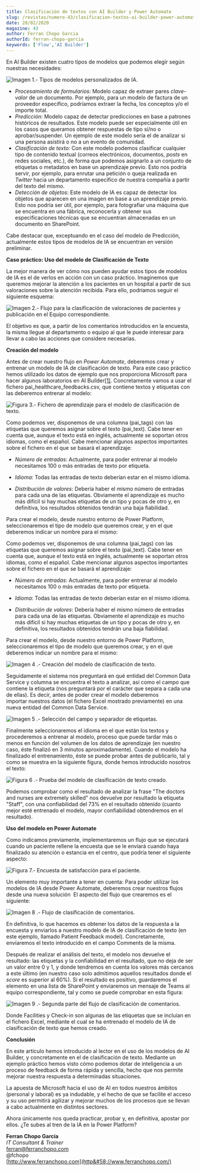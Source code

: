 ```yaml
---
title: Clasificación de textos con AI Builder y Power Automate
slug: /revistas/numero-43/clasificacion-textos-ai-builder-power-automate
date: 28/02/2020
magazine: 43
author: Ferran Chopo Garcia
authorId: ferran-chopo-garcia
keywords: ['Flow','AI Builder']
---
```



<ArticleHeader frontmatter={props.pageContext.frontmatter} />



​En AI Builder existen cuatro tipos de modelos que podemos elegir según nuestras necesidades:

![Imagen 1.- Tipos de modelos personalizados de IA.](../../../images/numero43/clasificacion-textos-ai-builder-power-automate/image1.png)

- *Procesamiento de formularios:* Modelo capaz de extraer pares *clave-valor* de un documento. Por ejemplo, para un modelo de factura de un proveedor específico, podríamos extraer la fecha, los conceptos y/o el importe total.
- *Predicción:* Modelo capaz de detectar predicciones en base a patrones históricos de resultados. Este modelo puede ser especialmente útil en los casos que queramos obtener respuestas de tipo sí/no o aprobar/suspender. Un ejemplo de este modelo sería el de analizar si una persona asistirá o no a un evento de comunidad.
- *Clasificación de texto:* Con este modelo podemos clasificar cualquier tipo de contenido textual (correos electrónicos, documentos, *posts* en redes sociales, etc.), de forma que podemos asignarlo a un conjunto de etiquetas o metadatos en base un aprendizaje previo. Esto nos podría servir, por ejemplo, para enrutar una petición o queja realizada en *Twitter* hacia un departamento específico de nuestra compañía a partir del texto del mismo.
- *Detección de objetos*: Este modelo de IA es capaz de detectar los objetos que aparecen en una imagen en base a un aprendizaje previo. Esto nos podría ser útil, por ejemplo, para fotografiar una máquina que se encuentra en una fábrica, reconocerla y obtener sus especificaciones técnicas que se encuentran almacenadas en un documento en SharePoint.


Cabe destacar que, exceptuando en el caso del modelo de Predicción, actualmente estos tipos de modelos de IA se encuentran en versión preliminar.

**Caso práctico: Uso del modelo de Clasificación de Texto**

La mejor manera de ver cómo nos pueden ayudar estos tipos de modelos de IA es el de verlos en acción con un caso práctico. Imaginemos que queremos mejorar la atención a los pacientes en un hospital a partir de sus valoraciones sobre la atención recibida. Para ello, podríamos seguir el siguiente esquema:

![Imagen 2.- Flujo para la clasificación de valoraciones de pacientes y publicación en el Equipo correspondiente.](../../../images/numero43/clasificacion-textos-ai-builder-power-automate/image2.png)

El objetivo es que, a partir de los comentarios introducidos en la encuesta, la misma llegue al departamento o equipo al que le puede interesar para llevar a cabo las acciones que considere necesarias.

**Creación del modelo**

Antes de crear nuestro flujo en *Power Automate*, deberemos crear y entrenar un modelo de IA de clasificación de texto. Para este caso práctico hemos utilizado los datos de ejemplo que nos proporciona Microsoft para hacer algunos laboratorios en AI Builder[\[1\]](file&#58;///C&#58;/CompartiMOSS/43-202-03/Ferr%C3%A1n%20Chopo/Ferran%20Chopo%20-%20AI%20Builder.docx#_ftn1). Concretamente vamos a usar el fichero pai\_healthcare\_feedbacks.csv, que contiene textos y etiquetas con las deberemos entrenar al modelo:

![Figura 3.- Fichero de aprendizaje para el modelo de clasificación de texto.](../../../images/numero43/clasificacion-textos-ai-builder-power-automate/image3.png)

Como podemos ver, disponemos de una columna (pai\_tags) con las etiquetas que queremos asignar sobre el texto (pai\_text). Cabe tener en cuenta que, aunque el texto está en inglés, actualmente se soportan otros idiomas, como el español. Cabe mencionar algunos aspectos importantes sobre el fichero en el que se basará el aprendizaje:

- *Número de entradas*: Actualmente, para poder entrenar al modelo necesitamos 100 o más entradas de texto por etiqueta.


- *Idioma*: Todas las entradas de texto deberían estar en el mismo idioma.
- *Distribución de valores*: Debería haber el mismo número de entradas para cada una de las etiquetas. Obviamente el aprendizaje es mucho más difícil si hay muchas etiquetas de un tipo y pocas de otro y, en definitiva, los resultados obtenidos tendrán una baja fiabilidad.


Para crear el modelo, desde nuestro entorno de Power Platform, seleccionaremos el tipo de modelo que queremos crear, y en el que deberemos indicar un nombre para el mismo:

Como podemos ver, disponemos de una columna (pai\_tags) con las etiquetas que queremos asignar sobre el texto (pai\_text). Cabe tener en cuenta que, aunque el texto está en inglés, actualmente se soportan otros idiomas, como el español. Cabe mencionar algunos aspectos importantes sobre el fichero en el que se basará el aprendizaje:

- *Número de entradas*: Actualmente, para poder entrenar al modelo necesitamos 100 o más entradas de texto por etiqueta.




- *Idioma*: Todas las entradas de texto deberían estar en el mismo idioma.
- *Distribución de valores*: Debería haber el mismo número de entradas para cada una de las etiquetas. Obviamente el aprendizaje es mucho más difícil si hay muchas etiquetas de un tipo y pocas de otro y, en definitiva, los resultados obtenidos tendrán una baja fiabilidad.


Para crear el modelo, desde nuestro entorno de Power Platform, seleccionaremos el tipo de modelo que queremos crear, y en el que deberemos indicar un nombre para el mismo:

![Imagen 4 .- Creación del modelo de clasificación de texto.](../../../images/numero43/clasificacion-textos-ai-builder-power-automate/image4.png)

Seguidamente el sistema nos preguntará en qué entidad del Common Data Service y columna se encuentra el texto a analizar, así como el campo que contiene la etiqueta (nos preguntará por el carácter que separa a cada una de ellas). Es decir, antes de poder crear el modelo deberemos importar nuestros datos (el fichero Excel mostrado previamente) en una nueva entidad del Common Data Service.

![Imagen 5 .- Selección del campo y separador de etiquetas.](../../../images/numero43/clasificacion-textos-ai-builder-power-automate/image5.png)

Finalmente seleccionaremos el idioma en el que están los textos y procederemos a entrenar al modelo, proceso que puede tardar más o menos en función del volumen de los datos de aprendizaje (en nuestro caso, éste finalizó en 3 minutos aproximadamente). Cuando el modelo ha finalizado el entrenamiento, éste se puede probar antes de publicarlo, tal y como se muestra en la siguiente figura, donde hemos introducido nosotros el texto:

![Figura 6 .- Prueba del modelo de clasificación de texto creado.](../../../images/numero43/clasificacion-textos-ai-builder-power-automate/image6.png)

Podemos comprobar como el resultado de analizar la frase "The doctors and nurses are extremely skilled" nos devuelve por resultado la etiqueta "Staff", con una confiabilidad del 73% en el resultado obtenido (cuanto mejor esté entrenado el modelo, mayor confiabilidad obtendremos en el resultado).

**Uso del modelo en Power Automate**

Como indicamos previamente, implementaremos un flujo que se ejecutará cuando un paciente rellene la encuesta que se le enviará cuando haya finalizado su atención o estancia en el centro, que podría tener el siguiente aspecto:

![Figura 7.- Encuesta de satisfacción para el paciente.](../../../images/numero43/clasificacion-textos-ai-builder-power-automate/image7.png)

Un elemento muy importante a tener en cuenta: Para poder utilizar los modelos de IA desde Power Automate, deberemos crear nuestros flujos desde una nueva solución  El aspecto del flujo que crearemos es el siguiente:

![Imagen 8 .- Flujo de clasificación de comentarios.](../../../images/numero43/clasificacion-textos-ai-builder-power-automate/image8.png)

En definitiva, lo que hacemos es obtener los datos de la respuesta a la encuesta y enviarlos a nuestro modelo de IA de clasificación de texto (en este ejemplo, llamado Patient Feedback model). Concretamente, enviaremos el texto introducido en el campo Comments de la misma.

Después de realizar el análisis del texto, el modelo nos devuelve el resultado: las etiquetas y la confiabilidad en el resultado, que no deja de ser un valor entre 0 y 1, y donde tendremos en cuenta los valores más cercanos a este último (en nuestro caso solo admitimos aquellos resultados donde el *score* es superior al 60%). Si el resultado es positivo, guardaremos el elemento en una lista de SharePoint y enviaremos un mensaje de Teams al equipo correspondiente, tal y como se puede comprobar en esta figura:

![Imagen 9 .- Segunda parte del flujo de clasificación de comentarios.](../../../images/numero43/clasificacion-textos-ai-builder-power-automate/image9.png)

Donde Facilities y Check-in son algunas de las etiquetas que se incluían en el fichero Excel, mediante el cual se ha entrenado el modelo de IA de clasificación de texto que hemos creado.

**Conclusión**

En este artículo hemos introducido al lector en el uso de los modelos de AI Builder, y concretamente en el de clasificación de texto. Mediante un ejemplo práctico hemos visto cómo podemos dotar de inteligencia a un proceso de feedback de forma rápida y sencilla, hecho que nos permite mejorar nuestra respuesta a determinadas situaciones.

La apuesta de Microsoft hacia el uso de AI en todos nuestros ámbitos (personal y laboral) es ya indudable, y el hecho de que se facilite el acceso y su uso permitirá agilizar y mejorar muchos de los procesos que se llevan a cabo actualmente en distintos sectores.

Ahora únicamente nos queda practicar, probar y, en definitiva, apostar por ellos. ¿Te subes al tren de la IA en la Power Platform?



**Ferran Chopo Garcia** <br />
*IT Consultant & Trainer* <br />
[ferran@ferranchopo.com](mailto&#58;ferran@ferranchopo.com) <br />
@fchopo <br />
[http://www.ferranchopo.com](http&#58;//www.ferranchopo.com/)